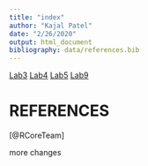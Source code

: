 ```yaml
---
title: "index"
author: "Kajal Patel"
date: "2/26/2020"
output: html_document
bibliography: data/references.bib
---
```

[Lab3](Lab3_KajalPatel.html)
[Lab4](Lab4_KajalPatel.html)
[Lab5](Lab5_KajalPatel.html)
[Lab9](Lab9_KajalPatel.html)

# REFERENCES
[@RCoreTeam]

more changes
